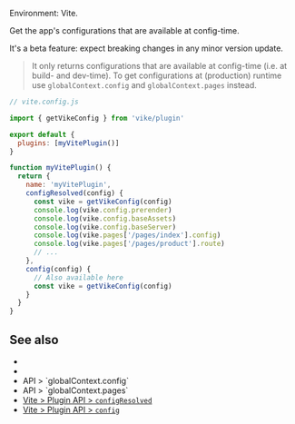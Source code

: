 
Environment: Vite.  

Get the app's <Link href="/config">configurations</Link> that are available at config-time.

<Warning>It's a beta feature: expect breaking changes in any minor version update.</Warning>

> It only returns configurations that are available at config-time (i.e. at build- and dev-time). To get configurations at (production) runtime use <Link href="/globalContext#config">`globalContext.config`</Link> and <Link href="/globalContext#pages">`globalContext.pages`</Link> instead.

```js
// vite.config.js

import { getVikeConfig } from 'vike/plugin'

export default {
  plugins: [myVitePlugin()]
}

function myVitePlugin() {
  return {
    name: 'myVitePlugin',
    configResolved(config) {
      const vike = getVikeConfig(config)
      console.log(vike.config.prerender)
      console.log(vike.config.baseAssets)
      console.log(vike.config.baseServer)
      console.log(vike.pages['/pages/index'].config)
      console.log(vike.pages['/pages/product'].route)
      // ...
    },
    config(config) {
      // Also available here
      const vike = getVikeConfig(config)
    }
  }
}
```

## See also

- <Link href="/config#files" />
- <Link href="/getGlobalContext" />
- <Link href="/globalContext#config">API > `globalContext.config`</Link>
- <Link href="/globalContext#pages">API > `globalContext.pages`</Link>
- [Vite > Plugin API > `configResolved`](https://vite.dev/guide/api-plugin.html#configresolved)
- [Vite > Plugin API > `config`](https://vite.dev/guide/api-plugin.html#config)
